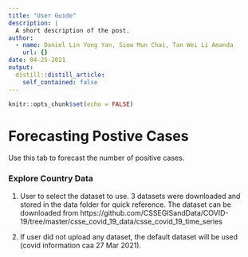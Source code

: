 ```yaml
---
title: "User Guide"
description: |
  A short description of the post.
author:
  - name: Daniel Lin Yong Yan, Siow Mun Chai, Tan Wei Li Amanda
    url: {}
date: 04-25-2021
output:
  distill::distill_article:
    self_contained: false
---
```



```r
knitr::opts_chunk$set(echo = FALSE)
```

# Forecasting Postive Cases

Use this tab to forecast the number of positive cases.

### Explore Country Data

1. User to select the dataset to use. 3 datasets were downloaded and stored in the data folder for quick reference. The dataset can be downloaded from https://github.com/CSSEGISandData/COVID-19/tree/master/csse_covid_19_data/csse_covid_19_time_series

2. If user did not upload any dataset, the default dataset will be used (covid information caa 27 Mar 2021).


